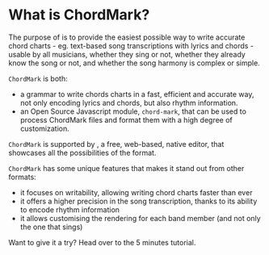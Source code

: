 
# What is ChordMark?

The purpose of <CM/> is to provide the easiest possible way to write accurate chord charts - eg. text-based song transcriptions with lyrics and chords - usable by all musicians, whether they sing or not, whether they already know the song or not, and whether the song harmony is complex or simple.

`ChordMark` is both:

- a grammar to write chords charts in a fast, efficient and accurate way, not only encoding lyrics and chords, but also rhythm information.
- an Open Source Javascript module, `chord-mark`, that can be used to process ChordMark files and format them with a high degree of customization.

`ChordMark` is supported by <CCS/>, a free, web-based, <CM/> native editor, that showcases all the possibilities of the format.

`ChordMark` has some unique features that makes it stand out from other formats:

-   it focuses on writability, allowing writing chord charts faster than ever
-   it offers a higher precision in the song transcription, thanks to its ability to encode rhythm information
-   it allows customising the rendering for each band member (and not only the one that sings)

Want to give it a try? Head over to the 5 minutes tutorial.

